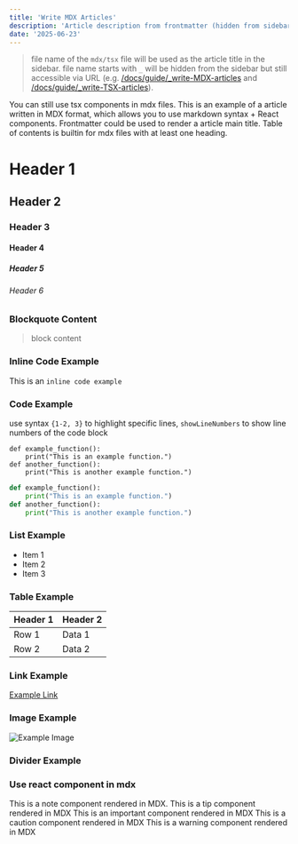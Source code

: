 ```yaml
---
title: 'Write MDX Articles'
description: 'Article description from frontmatter (hidden from sidebar)'
date: '2025-06-23'
---
```



> file name of the `mdx/tsx` file will be used as the article title in the sidebar.
> file name starts with `_` will be hidden from the sidebar but still accessible via URL (e.g. [/docs/guide/\_write-MDX-articles]() and [/docs/guide/\_write-TSX-articles]()).

<Note>
  You can still use tsx components in mdx files. This is an example of a article
  written in MDX format, which allows you to use markdown syntax + React
  components. Frontmatter could be used to render a article main title. Table of
  contents is builtin for mdx files with at least one heading.
</Note>

# Header 1

## Header 2

### Header 3

#### Header 4

##### Header 5

###### Header 6

### Blockquote Content

> block content

### Inline Code Example

This is an `inline code example`

### Code Example

use syntax `{1-2, 3}` to highlight specific lines, `showLineNumbers` to show line numbers of the code block

```
def example_function():
    print("This is an example function.")
def another_function():
    print("This is another example function.")
```

```python {1-2, 3} showLineNumbers noheader
def example_function():
    print("This is an example function.")
def another_function():
    print("This is another example function.")
```

### List Example

- Item 1
- Item 2
- Item 3

### Table Example

| Header 1 | Header 2 |
| -------- | -------- |
| Row 1    | Data 1   |
| Row 2    | Data 2   |

### Link Example

[Example Link](https://example.com)

### Image Example

![Example Image](/logos/Huawei-logo.svg)

### Divider Example

<Divider hasToc={true} />

### Use react component in mdx

<Note>This is a note component rendered in MDX.</Note>
<Tip>This is a tip component rendered in MDX</Tip>
<Important>This is an important component rendered in MDX</Important>
<Caution>This is a caution component rendered in MDX</Caution>
<Warning>This is a warning component rendered in MDX</Warning>
